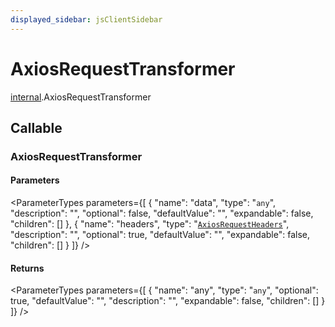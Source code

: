 ```yaml
---
displayed_sidebar: jsClientSidebar
---
```



# AxiosRequestTransformer

[internal](../../modules/internal.mdx).AxiosRequestTransformer

## Callable

### AxiosRequestTransformer

#### Parameters

<ParameterTypes parameters={[
  {
    "name": "data",
    "type": "`any`",
    "description": "",
    "optional": false,
    "defaultValue": "",
    "expandable": false,
    "children": []
  },
  {
    "name": "headers",
    "type": "[`AxiosRequestHeaders`](../../modules/internal.mdx#axiosrequestheaders)",
    "description": "",
    "optional": true,
    "defaultValue": "",
    "expandable": false,
    "children": []
  }
]} />

#### Returns

<ParameterTypes parameters={[
  {
    "name": "any",
    "type": "`any`",
    "optional": true,
    "defaultValue": "",
    "description": "",
    "expandable": false,
    "children": []
  }
]} />
